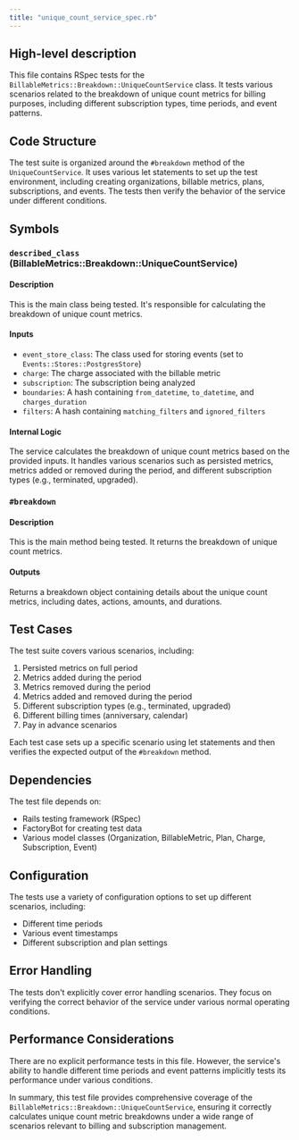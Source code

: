 ```yaml
---
title: "unique_count_service_spec.rb"
---
```


## High-level description
This file contains RSpec tests for the `BillableMetrics::Breakdown::UniqueCountService` class. It tests various scenarios related to the breakdown of unique count metrics for billing purposes, including different subscription types, time periods, and event patterns.

## Code Structure
The test suite is organized around the `#breakdown` method of the `UniqueCountService`. It uses various let statements to set up the test environment, including creating organizations, billable metrics, plans, subscriptions, and events. The tests then verify the behavior of the service under different conditions.

## Symbols

### `described_class` (BillableMetrics::Breakdown::UniqueCountService)
#### Description
This is the main class being tested. It's responsible for calculating the breakdown of unique count metrics.

#### Inputs
- `event_store_class`: The class used for storing events (set to `Events::Stores::PostgresStore`)
- `charge`: The charge associated with the billable metric
- `subscription`: The subscription being analyzed
- `boundaries`: A hash containing `from_datetime`, `to_datetime`, and `charges_duration`
- `filters`: A hash containing `matching_filters` and `ignored_filters`

#### Internal Logic
The service calculates the breakdown of unique count metrics based on the provided inputs. It handles various scenarios such as persisted metrics, metrics added or removed during the period, and different subscription types (e.g., terminated, upgraded).

### `#breakdown`
#### Description
This is the main method being tested. It returns the breakdown of unique count metrics.

#### Outputs
Returns a breakdown object containing details about the unique count metrics, including dates, actions, amounts, and durations.

## Test Cases

The test suite covers various scenarios, including:

1. Persisted metrics on full period
2. Metrics added during the period
3. Metrics removed during the period
4. Metrics added and removed during the period
5. Different subscription types (e.g., terminated, upgraded)
6. Different billing times (anniversary, calendar)
7. Pay in advance scenarios

Each test case sets up a specific scenario using let statements and then verifies the expected output of the `#breakdown` method.

## Dependencies
The test file depends on:
- Rails testing framework (RSpec)
- FactoryBot for creating test data
- Various model classes (Organization, BillableMetric, Plan, Charge, Subscription, Event)

## Configuration
The tests use a variety of configuration options to set up different scenarios, including:
- Different time periods
- Various event timestamps
- Different subscription and plan settings

## Error Handling
The tests don't explicitly cover error handling scenarios. They focus on verifying the correct behavior of the service under various normal operating conditions.

## Performance Considerations
There are no explicit performance tests in this file. However, the service's ability to handle different time periods and event patterns implicitly tests its performance under various conditions.

In summary, this test file provides comprehensive coverage of the `BillableMetrics::Breakdown::UniqueCountService`, ensuring it correctly calculates unique count metric breakdowns under a wide range of scenarios relevant to billing and subscription management.